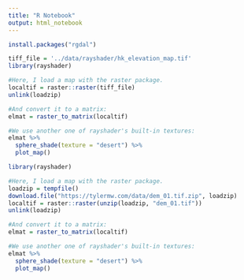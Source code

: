 ```yaml
---
title: "R Notebook"
output: html_notebook
---
```

```r
install.packages("rgdal")
```
```r
tiff_file = '../data/rayshader/hk_elevation_map.tif'
library(rayshader)

#Here, I load a map with the raster package.
localtif = raster::raster(tiff_file)
unlink(loadzip)

#And convert it to a matrix:
elmat = raster_to_matrix(localtif)

#We use another one of rayshader's built-in textures:
elmat %>%
  sphere_shade(texture = "desert") %>%
  plot_map()
```


```r
library(rayshader)

#Here, I load a map with the raster package.
loadzip = tempfile() 
download.file("https://tylermw.com/data/dem_01.tif.zip", loadzip)
localtif = raster::raster(unzip(loadzip, "dem_01.tif"))
unlink(loadzip)

#And convert it to a matrix:
elmat = raster_to_matrix(localtif)

#We use another one of rayshader's built-in textures:
elmat %>%
  sphere_shade(texture = "desert") %>%
  plot_map()
```

